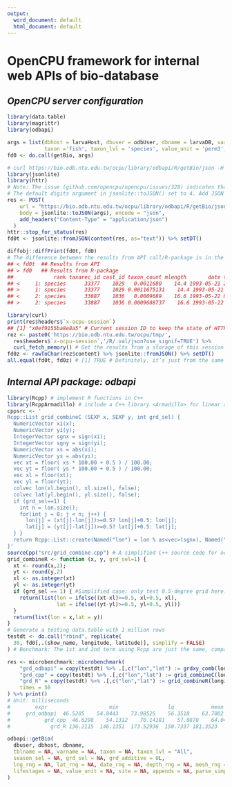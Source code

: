 ```yaml
---
output:
  word_document: default
  html_document: default
---
```


# **OpenCPU framework for internal web APIs of bio-database**


## *OpenCPU server configuration*

```r
library(data.table)
library(magrittr)
library(odbapi)

args = list(dbhost = larvaHost, dbuser = odbUser, dbname = larvaDB, varname = "metadata_raw",
            taxon ='fish', taxon_lvl = 'species', value_unit = 'perm3', appends='all')
fd0 <- do.call(getBio, args)

# curl https://bio.odb.ntu.edu.tw/ocpu/library/odbapi/R/getBio/json -H "Content-Type: application/json" -d "{\"dbuser\":\"odbguest\",\"dbhost\":\"Your-Host\", \"dbname\":\"Your-DB\",\"value_unit\":\"perm3\"}" -o output.json
library(jsonlite)
library(httr)
# Note: The issue (github.com/opencpu/opencpu/issues/328) indicates that: 
# The default digits argument in jsonlite::toJSON() set to 4. Add JSON encoding parameters as http parameters to the ../json URL. Try appending ?digits=10 or use_signif=TRUE
res <- POST(
    url = "https://bio.odb.ntu.edu.tw/ocpu/library/odbapi/R/getBio/json?use_signif=TRUE",
    body = jsonlite::toJSON(args), encode = "json",
    add_headers("Content-Type" = "application/json")
  )  
httr::stop_for_status(res)
fd0t <- jsonlite::fromJSON(content(res, as="text")) %>% setDT()
```

```r
diffobj::diffPrint(fd0t, fd0) 
# The difference between the results from API call/R-package is in the number of digits, which can be  solved by ?digits=10.
## < fd0t  ## Results from API                                                                      
## > fd0   ## Results from R-package
##             rank taxarec_id cast_id taxon_count mlength       date time depth 
## <     1: species      33377    1029   0.0011680    14.4 1993-05-21 2200    17 
## >     1: species      33377    1029 0.0011675131    14.4 1993-05-21 2200    17
## <     2: species      33887    1036   0.0009689    16.6 1993-05-22 0400    35 
## >     2: species      33887    1036 0.0009688737    16.6 1993-05-22 0400    3
```
```r
library(curl)
print(res$headers$`x-ocpu-session`)
## [1] "x0ef9155ba8e8a5" # Current session ID to keep the state of HTTP REST API
rez <- paste0('https://bio.odb.ntu.edu.tw/ocpu/tmp/',
  res$headers$`x-ocpu-session`,'/R/.val/json?use_signif=TRUE') %>% 
  curl_fetch_memory() # Get the results from a storage of this session generated by OpenCPU
fd0z <- rawToChar(rez$content) %>% jsonlite::fromJSON() %>% setDT() 
all.equal(fd0t, fd0z) # [1] TRUE # Definitely, it’s just from the same storage of this session

```


## *Internal API package: odbapi*
```r
library(Rcpp) # implement R functions in C++
library(RcppArmadillo) # include a C++ library <Armadillo> for linear algebra that can speedup vector computing
cppsrc <- '
Rcpp::List grid_combineC (SEXP x, SEXP y, int grd_sel) {
  NumericVector xi(x);
  NumericVector yi(y);
  IntegerVector sgnx = sign(xi);
  IntegerVector sgny = sign(yi);
  NumericVector xs = abs(xi);
  NumericVector ys = abs(yi);
  vec xt = floor( xs * 100.00 + 0.5 ) / 100.00;
  vec yt = floor( ys * 100.00 + 0.5 ) / 100.00;
  vec xl = floor(xt);
  vec yl = floor(yt);
  colvec lon(xl.begin(), xl.size(), false); 
  colvec lat(yl.begin(), yl.size(), false);
  if (grd_sel==1) {
    int n = lon.size();
    for(int j = 0; j < n; j++) {
      lon[j] = (xt[j]-lon[j])>=0.5? lon[j]+0.5: lon[j];
      lat[j] = (yt[j]-lat[j])>=0.5? lat[j]+0.5: lat[j];
  } }
  return Rcpp::List::create(Named("lon") = lon % as<vec>(sgnx), Named("lat") = lat % as<vec>(sgny));
}'
sourceCpp("src/grid_combine.cpp") # A simplified C++ source code for odbapi::grdxy_comb. Only test 0.5-degree grid here. 
grid_combineR <- function (x, y, grd_sel=1) {
  xt <- round(x,2);
  yt <- round(y,2)
  xl <- as.integer(xt)
  yl <- as.integer(yt)
  if (grd_sel == 1) { #Simplified case: only test 0.5-degree grid here.
    return(list(lon = ifelse((xt-xl)>=0.5, xl+0.5, xl),
                lat = ifelse((yt-yl)>=0.5, yl+0.5, yl)))    
  }
  return(list(lon = x,lat = y))
}
# Generate a testing data.table with 1 million rows
testdt <- do.call("rbind", replicate(
  30, fd0[,.(show_name, longitude, latitude)], simplify = FALSE)
) # Benchmark: The 1st and 2nd term using Rcpp are just the same, comparing with 3rd term using R, get 3x improvement in speed. 
```

```r
res <- microbenchmark::microbenchmark(
    "grd_odbapi" = copy(testdt) %>% .[,c("lon","lat") := grdxy_comb(longitude,latitude,1)],
    "grd_cpp" = copy(testdt) %>% .[,c("lon","lat") := grid_combineC(longitude,latitude,1)],
    "grd_R" = copy(testdt) %>% .[,c("lon","lat") := grid_combineR(longitude,latitude,1)],
    times = 50
) %>% print()
# Unit: milliseconds
#        expr                    min                lq            mean      median              uq               max   neval
#     grd_odbapi  46.5205    54.8443    73.98525    56.3518    63.7002    208.5724        50
#           grd_cpp  46.6298    54.1312    70.14181    57.0878    64.0498    157.3354        50
#             grd_R 136.2115  146.1351  173.52936  150.7337 181.3523    276.3082        50

```

```r
odbapi::getBio( 
  dbuser, dbhost, dbname,
  tblname = NA, varname = NA, taxon = NA, taxon_lvl = "All", 
  season_sel = NA, grd_sel = NA, grd_additive = 0L, 
  lng_rng = NA, lat_rng = NA, date_rng = NA, depth_rng = NA, mesh_rng = NA, 
  lifestages = NA, value_unit = NA, site = NA, appends = NA, parse_simple = TRUE
)
  
```

